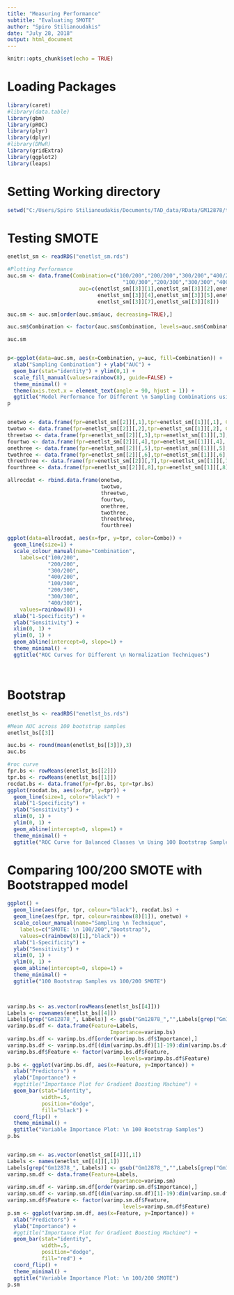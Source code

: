 ```yaml
---
title: "Measuring Performance"
subtitle: "Evaluating SMOTE"
author: "Spiro Stilianoudakis"
date: "July 28, 2018"
output: html_document
---
```


```r
knitr::opts_chunk$set(echo = TRUE)
```

# Loading Packages

```r
library(caret)
#library(data.table)
library(gbm)
library(pROC)
library(plyr)
library(dplyr)
#library(DMwR)
library(gridExtra)
library(ggplot2)
library(leaps)
```

# Setting Working directory

```r
setwd("C:/Users/Spiro Stilianoudakis/Documents/TAD_data/RData/GM12878/testing_SMOTE")
```

# Testing SMOTE 

```r
enetlst_sm <- readRDS("enetlst_sm.rds")

#Plotting Performance
auc.sm <- data.frame(Combination=c("100/200","200/200","300/200","400/200",
                                     "100/300","200/300","300/300","400/300"),
                       auc=c(enetlst_sm[[3]][1],enetlst_sm[[3]][2],enetlst_sm[[3]][3],
                             enetlst_sm[[3]][4],enetlst_sm[[3]][5],enetlst_sm[[3]][6],
                             enetlst_sm[[3]][7],enetlst_sm[[3]][8]))

auc.sm <- auc.sm[order(auc.sm$auc, decreasing=TRUE),]

auc.sm$Combination <- factor(auc.sm$Combination, levels=auc.sm$Combination)

auc.sm


p<-ggplot(data=auc.sm, aes(x=Combination, y=auc, fill=Combination)) + 
  xlab("Sampling Combination") + ylab("AUC") +
  geom_bar(stat="identity") + ylim(0,1) +
  scale_fill_manual(values=rainbow(8), guide=FALSE) +
  theme_minimal() + 
  theme(axis.text.x = element_text(angle = 90, hjust = 1)) +
  ggtitle("Model Performance for Different \n Sampling Combinations using SMOTE")
p


onetwo <- data.frame(fpr=enetlst_sm[[2]][,1],tpr=enetlst_sm[[1]][,1], Combo = "100/200");
twotwo <- data.frame(fpr=enetlst_sm[[2]][,2],tpr=enetlst_sm[[1]][,2], Combo = "200/200");
threetwo <- data.frame(fpr=enetlst_sm[[2]][,3],tpr=enetlst_sm[[1]][,3], Combo = "300/200");
fourtwo <- data.frame(fpr=enetlst_sm[[2]][,4],tpr=enetlst_sm[[1]][,4], Combo = "400/200");
onethree <- data.frame(fpr=enetlst_sm[[2]][,5],tpr=enetlst_sm[[1]][,5], Combo = "100/300");
twothree <- data.frame(fpr=enetlst_sm[[2]][,6],tpr=enetlst_sm[[1]][,6], Combo = "200/300");
threethree <- data.frame(fpr=enetlst_sm[[2]][,7],tpr=enetlst_sm[[1]][,7], Combo = "300/300");
fourthree <- data.frame(fpr=enetlst_sm[[2]][,8],tpr=enetlst_sm[[1]][,8], Combo = "400/300")

allrocdat <- rbind.data.frame(onetwo,
                              twotwo,
                              threetwo,
                              fourtwo,
                              onethree,
                              twothree,
                              threethree,
                              fourthree)

ggplot(data=allrocdat, aes(x=fpr, y=tpr, color=Combo)) + 
  geom_line(size=1) +
  scale_colour_manual(name="Combination",
    labels=c("100/200", 
             "200/200",
             "300/200",
             "400/200",
             "100/300",
             "200/300",
             "300/300",
             "400/300"),
    values=rainbow(8)) + 
  xlab("1-Specificity") + 
  ylab("Sensitivity") + 
  xlim(0, 1) +
  ylim(0, 1) +
  geom_abline(intercept=0, slope=1) +
  theme_minimal() +
  ggtitle("ROC Curves for Different \n Normalization Techniques")




```


# Bootstrap

```r
enetlst_bs <- readRDS("enetlst_bs.rds")

#Mean AUC across 100 bootstrap samples
enetlst_bs[[3]]

auc.bs <- round(mean(enetlst_bs[[3]]),3)
auc.bs

#roc curve
fpr.bs <- rowMeans(enetlst_bs[[2]])
tpr.bs <- rowMeans(enetlst_bs[[1]])
rocdat.bs <- data.frame(fpr=fpr.bs, tpr=tpr.bs)
ggplot(rocdat.bs, aes(x=fpr, y=tpr)) + 
  geom_line(size=1, color="black") +
  xlab("1-Specificity") + 
  ylab("Sensitivity") + 
  xlim(0, 1) +
  ylim(0, 1) +
  geom_abline(intercept=0, slope=1) +
  theme_minimal() +
  ggtitle("ROC Curve for Balanced Classes \n Using 100 Bootstrap Samples")


```


# Comparing 100/200 SMOTE with Bootstrapped model

```r

ggplot() + 
  geom_line(aes(fpr, tpr, colour="black"), rocdat.bs) +
  geom_line(aes(fpr, tpr, colour=rainbow(8)[1]), onetwo) + 
  scale_colour_manual(name="Sampling \n Technique",
    labels=c("SMOTE: \n 100/200","Bootstrap"),
    values=c(rainbow(8)[1],"black")) +
  xlab("1-Specificity") + 
  ylab("Sensitivity") + 
  xlim(0, 1) +
  ylim(0, 1) +
  geom_abline(intercept=0, slope=1) +
  theme_minimal() +
  ggtitle("100 Bootstrap Samples vs 100/200 SMOTE")
  


varimp.bs <- as.vector(rowMeans(enetlst_bs[[4]]))
Labels <- rownames(enetlst_bs[[4]])
Labels[grep("Gm12878_", Labels)] <- gsub("Gm12878_","",Labels[grep("Gm12878_", Labels)])
varimp.bs.df <- data.frame(Feature=Labels,
                                 Importance=varimp.bs)
varimp.bs.df <- varimp.bs.df[order(varimp.bs.df$Importance),]
varimp.bs.df <- varimp.bs.df[(dim(varimp.bs.df)[1]-19):dim(varimp.bs.df)[1],]
varimp.bs.df$Feature <- factor(varimp.bs.df$Feature,
                                     levels=varimp.bs.df$Feature)
p.bs <- ggplot(varimp.bs.df, aes(x=Feature, y=Importance)) +
  xlab("Predictors") +
  ylab("Importance") +
  #ggtitle("Importance Plot for Gradient Boosting Machine") +
  geom_bar(stat="identity", 
           width=.5, 
           position="dodge",
           fill="black") +
  coord_flip() +
  theme_minimal() +
  ggtitle("Variable Importance Plot: \n 100 Bootstrap Samples")
p.bs


varimp.sm <- as.vector(enetlst_sm[[4]][,1])
Labels <- names(enetlst_sm[[4]][,1])
Labels[grep("Gm12878_", Labels)] <- gsub("Gm12878_","",Labels[grep("Gm12878_", Labels)])
varimp.sm.df <- data.frame(Feature=Labels,
                                 Importance=varimp.sm)
varimp.sm.df <- varimp.sm.df[order(varimp.sm.df$Importance),]
varimp.sm.df <- varimp.sm.df[(dim(varimp.sm.df)[1]-19):dim(varimp.sm.df)[1],]
varimp.sm.df$Feature <- factor(varimp.sm.df$Feature,
                                     levels=varimp.sm.df$Feature)
p.sm <- ggplot(varimp.sm.df, aes(x=Feature, y=Importance)) +
  xlab("Predictors") +
  ylab("Importance") +
  #ggtitle("Importance Plot for Gradient Boosting Machine") +
  geom_bar(stat="identity", 
           width=.5, 
           position="dodge",
           fill="red") +
  coord_flip() +
  theme_minimal() +
  ggtitle("Variable Importance Plot: \n 100/200 SMOTE")
p.sm

```

